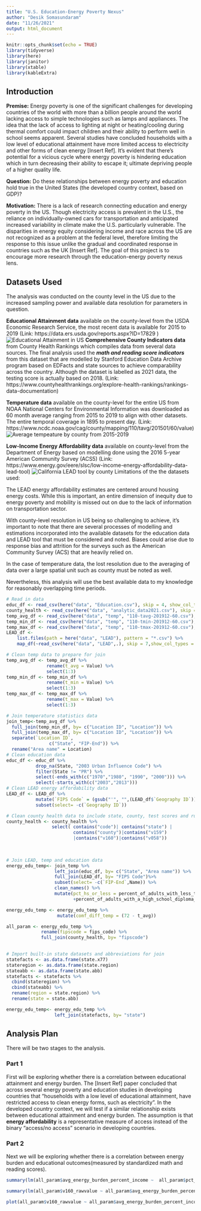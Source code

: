 ```yaml
---
title: "U.S. Education-Energy Poverty Nexus"
author: "Desik Somasundaram"
date: "11/26/2021"
output: html_document
---
```


```r
knitr::opts_chunk$set(echo = TRUE)
library(tidyverse)
library(here)
library(janitor)
library(xtable)
library(kableExtra)
```


## Introduction

**Premise:** Energy poverty is one of the significant challenges for developing countries of the world with more than a billion people around the world lacking access to simple technologies such as lamps and appliances. The idea that the lack of access to lighting at night or heating/cooling during thermal comfort could impact children and their ability to perform well in school seems apparent. Several studies have concluded households with a low level of educational attainment have more limited access to electricity and other forms of clean energy [Insert Ref]. 
It's evident that there's potential for a vicious cycle where energy poverty is hindering education which in turn decreasing their ability to escape it; ultimate depriving people of a higher quality life. 

**Question:** Do these relationships between energy poverty and education hold true in the United States (the developed country context, based on GDP)? 

**Motivation:** There is a lack of research connecting education and energy poverty in the US. Though electricity access is prevalent in the U.S., the reliance on individually-owned cars for transportation and anticipated increased variability in climate make the U.S. particularly vulnerable. The disparities in energy equity considering income and race across the US are not recognized as a problem at the federal level, therefore limiting the response to this issue unlike the gradual and coordinated response in countries such as the UK [Insert Ref]. 
The goal of this project is to encourage more research through the education-energy poverty nexus lens. 

## Datasets Used
The analysis was conducted on the county level in the US due to the increased sampling power and available data resolution for parameters in question.

**Educational Attainment data** available on the county-level from the USDA Economic Research Service, the most recent data is available for 2015 to 2019
(Link: https://data.ers.usda.gov/reports.aspx?ID=17829 )
![Educational Attainment in US](img/educ-attainment.png)
**Comprehensive County Indicators data** from County Health Rankings which compiles data from several data sources. The final analysis used the ***math and reading score indicators*** from this dataset that are modelled by Stanford Education Data Archive program based on EDFacts and state sources to achieve comparability across the country. Although the dataset is labelled as 2021 data, the testing score is actually based on 2018. 
(Link: https://www.countyhealthrankings.org/explore-health-rankings/rankings-data-documentation) 

**Temperature data** available on the county-level for the entire US from NOAA National Centers for Environmental Information was downloaded as 60 month average ranging from 2015 to 2019 to align with other datasets. The entire temporal coverage in 1895 to present day. 
(Link: https://www.ncdc.noaa.gov/cag/county/mapping/110/tavg/201501/60/value)
![Average tempeature by county from 2015-2019](img/tavg.png)

**Low-Income Energy Affordability data** available on county-level from the Department of Energy based on modelling done using the 2016 5-year American Community Survey (ACS5)
(Link: https://www.energy.gov/eere/slsc/low-income-energy-affordability-data-lead-tool)
![California LEAD tool by county](img/CA-lead-tool-map.png)
Limitations of the the datasets used: 

The LEAD energy affordability estimates are centered around housing energy costs. While this is important, an entire dimension of inequity due to energy poverty and mobility is missed out on due to the lack of information on transportation sector. 

With county-level resolution in US being so challenging to achieve, it's important to note that there are several processes of modelling and estimations incorporated into the available datasets for the education data and LEAD tool that must be considered and noted. Biases could arise due to response bias and attrition for the surveys such as the American Community Survey (ACS) that are heavily relied on.

In the case of temperature data, the lost resolution due to the averaging of data over a large spatial unit such as county must be noted as well.  

Nevertheless, this analysis will use the best available data to my knowledge for reasonably overlapping time periods. 


```r
# Read in data
educ_df <- read_csv(here("data", "Education.csv"), skip = 4, show_col_types = FALSE)
county_health <- read_csv(here("data", "analytic_data2021.csv"), skip = 1, show_col_types = FALSE)
temp_avg_df <- read_csv(here("data", "temp", "110-tavg-201912-60.csv"), skip = 3, show_col_types = FALSE)
temp_min_df <- read_csv(here("data", "temp", "110-tmin-201912-60.csv"), skip = 3,show_col_types = FALSE)
temp_max_df <- read_csv(here("data", "temp", "110-tmax-201912-60.csv"), skip = 3,show_col_types = FALSE)
LEAD_df <-
    list.files(path = here("data", "LEAD"), pattern = "*.csv") %>% 
    map_df(~read_csv(here("data", "LEAD",.), skip = 7,show_col_types = FALSE))
```


```r
# Clean temp data to prepare for join
temp_avg_df <- temp_avg_df %>%
               rename(t_avg = Value) %>% 
               select(1:3)
temp_min_df <- temp_min_df %>%
               rename(t_min = Value) %>% 
               select(1:3)
temp_max_df <- temp_max_df %>%
               rename(t_max = Value) %>% 
               select(1:3)
```


```r
# Join temperature statistics data
join_temp<-temp_avg_df %>% 
  full_join(temp_min_df, by= c("Location ID", "Location")) %>%       
  full_join(temp_max_df, by= c("Location ID", "Location")) %>% 
  separate(`Location ID`, 
                c("State", "FIP-End")) %>% 
  rename("Area name" = Location)
# Clean education data
educ_df <- educ_df %>% 
           drop_na(State, "2003 Urban Influence Code") %>% 
           filter(State != "PR") %>% 
           select(-ends_with(c("1970","1980", "1990", "2000"))) %>% 
           select(-starts_with(c("2003","2013"))) 
# Clean LEAD energy affordability data
LEAD_df <- LEAD_df %>% 
           mutate(`FIPS Code` = (gsub("'", "",(LEAD_df$`Geography ID`)))) %>% 
           subset(select= -c(`Geography ID`))

# Clean county health data to include state, county, test scores and rural pop
county_health <- county_health %>% 
                 select( contains("code")| contains("state") | 
                         contains("county")|contains("v159")
                         |contains("v160")|contains("v058")) 
              
  
```

```r
# Join LEAD, temp and education data
energy_edu_temp<- join_temp %>% 
                  left_join(educ_df, by= c("State", "Area name")) %>% 
                  full_join(LEAD_df, by= "FIPS Code")%>% 
                  subset(select= -c(`FIP-End`,Name)) %>% 
                  clean_names() %>% 
                  mutate(pct_hs_or_less = percent_of_adults_with_less_than_a_high_school_diploma_2015_19
                         +percent_of_adults_with_a_high_school_diploma_only_2015_19 )

energy_edu_temp <- energy_edu_temp %>% 
                   mutate(comf_diff_temp = (72 - t_avg)) 

all_param <- energy_edu_temp %>% 
             rename(fipscode = fips_code) %>% 
             full_join(county_health, by= "fipscode")
  

```

```r
# Import built-in state datasets and abbreviations for join
statefacts <- as.data.frame(state.x77)
stateregion <- as.data.frame(state.region)
stateabb <- as.data.frame(state.abb)
statefacts <- statefacts %>% 
  cbind(stateregion) %>% 
  cbind(stateabb) %>% 
  rename(region = state.region) %>% 
  rename(state = state.abb)

energy_edu_temp<- energy_edu_temp %>% 
                  left_join(statefacts, by= "state")

```

## Analysis Plan

There will be two stages to the analysis.

### Part 1
First will be exploring whether there is a correlation between educational attainment and energy burden. 
The [Insert Ref] paper concluded that across several energy poverty and education studies in developing countries that "households with a low level of educational attainment, have restricted access to clean energy forms, such as electricity".
In the developed country context, we will test if a similar relationship exists between educational attainment and energy burden. The assumption is that **energy affordability** is a representative measure of access instead of the binary "access/no access" scenario in developing countries.  

### Part 2
Next we will be exploring whether there is a correlation between energy burden and educational outcomes(measured by standardized math and reading scores).





```r
summary(lm(all_param$avg_energy_burden_percent_income ~  all_param$pct_hs_or_less + all_param$v058_rawvalue))
```
```r
summary(lm(all_param$v160_rawvalue ~ all_param$avg_energy_burden_percent_income + all_param$comf_diff_temp))
```

```r
plot(all_param$v160_rawvalue ~ all_param$avg_energy_burden_percent_income + all_param$comf_diff_temp)

```

